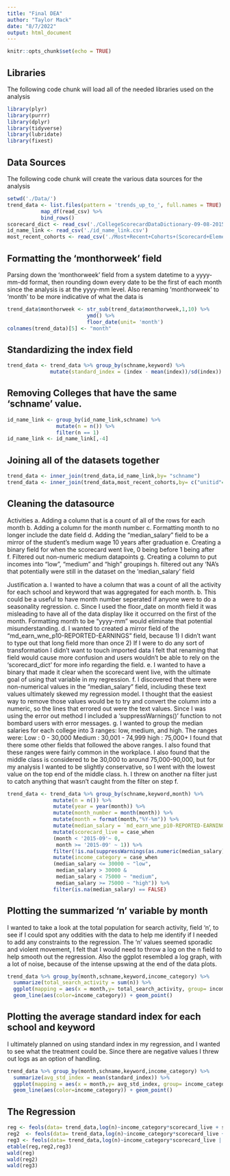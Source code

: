 ```yaml
---
title: "Final DEA"
author: "Taylor Mack"
date: "8/7/2022"
output: html_document
---
```


```r
knitr::opts_chunk$set(echo = TRUE)
```

## Libraries
The following code chunk will load all of the needed libraries used on the 
analysis

```r
library(plyr)
library(purrr)
library(dplyr)
library(tidyverse)
library(lubridate)
library(fixest)
```

## Data Sources

The following code chunk will create the various data sources for the analysis

```r
setwd('./Data/')
trend_data <- list.files(pattern = 'trends_up_to_', full.names = TRUE) %>%
           map_df(read_csv) %>%
           bind_rows()
scorecard_dict <- read_csv('./CollegeScorecardDataDictionary-09-08-2015.csv')
id_name_link <- read_csv('./id_name_link.csv')
most_recent_cohorts <- read_csv('./Most+Recent+Cohorts+(Scorecard+Elements).csv')
```
## Formatting the 'monthorweek' field

Parsing down the 'monthorweek' field from a system datetime to a yyyy-mm-dd format,
then rounding down every date to be the first of each month since the analysis is at the
yyyy-mm level. Also renaming 'monthorweek' to 'month' to be more indicative of what the data is

```r
trend_data$monthorweek <- str_sub(trend_data$monthorweek,1,10) %>%
                          ymd() %>%
                          floor_date(unit= 'month')
colnames(trend_data)[5] <- "month"
```

## Standardizing the index field

```r
trend_data <- trend_data %>% group_by(schname,keyword) %>%
              mutate(standard_index = (index - mean(index))/sd(index))
```

## Removing Colleges that have the same 'schname' value. 

```r
id_name_link <- group_by(id_name_link,schname) %>%
                mutate(n = n()) %>%
                filter(n == 1)
id_name_link <- id_name_link[,-4]
```

## Joining all of the datasets together

```r
trend_data <- inner_join(trend_data,id_name_link,by= "schname")
trend_data <- inner_join(trend_data,most_recent_cohorts,by= c("unitid"="UNITID","opeid"="OPEID"))
```

## Cleaning the datasource
  Activities
  a. Adding a column that is a count of all of the rows for each month
  b. Adding a column for the month number
  c. Formatting month to no longer include the date field
  d. Adding the "median_salary" field to be a mirror of the student's medium wage 10 years after        graduation
  e. Creating a binary field for when the scorecard went live, 0 being before 1 being after
  f. Filtered out non-numeric medium datapoints
  g. Creating a column to put incomes into "low", "medium" and "high" groupings
  h. filtered out any 'NA's that potentially were still in the dataset on the 'median_salary'
     field 
  
  Justification
  a. I wanted to have a column that was a count of all the activity for each school and keyword         that was aggregated for each month.
  b. This could be a useful to have month number seperated if anyone were to do a seasonality
     regression.
  c. Since I used the floor_date on month field it was misleading to have all of the data display       like it occurred on the first of the month. Formatting month to be "yyyy-mm" would eliminate
     that potential misunderstanding.
  d. I wanted to created a mirror field of the "md_earn_wne_p10-REPORTED-EARNINGS" field, because
     1) I didn't want to type out that long field more than once
     2) If I were to do any sort of transformation I didn't want to touch imported data
     I felt that renaming that field would cause more confusion and users wouldn't be able
     to rely on the 'scorecard_dict' for more info regarding the field.
  e. I wanted to have a binary that made it clear when the scorecard went live, with the ultimate
     goal of using that variable in my regression.
  f. I discovered that there were non-numerical values in the "median_salary" field, including 
     these text values ultimately skewed my regression model. I thought that the easiest way to 
     remove those values would be to try and convert the column into a numeric, so the lines that
     errored out were the text values. Since I was using the error out method I included a 
     'suppressWarnings()' function to not bombard users with error messages.
  g. I wanted to group the median salaries for each college into 3 ranges: low, medium, and high.
     The ranges were:
     Low : 0 - 30,000
     Medium : 30,001 - 74,999
     high : 75,000+
     I found that there some other fields that followed the above ranges. I also found that these       ranges were fairly common in the workplace. I also found that the middle class is considered
     to be 30,000 to around 75,000-90,000, but for my analysis I wanted to be slightly                  conservative, so I went with the lowest value on the top end of the middle class. 
  h. I threw on another na filter just to catch anything that wasn't caught from the filter on 
     step f.

```r
trend_data <- trend_data %>% group_by(schname,keyword,month) %>%
               mutate(n = n()) %>%
               mutate(year = year(month)) %>%
               mutate(month_number = month(month)) %>%
               mutate(month = format(month,"%Y-%m")) %>%
               mutate(median_salary = `md_earn_wne_p10-REPORTED-EARNINGS`) %>%
               mutate(scorecard_live = case_when
               (month < '2015-09'~ 0,
                month >= '2015-09' ~ 1)) %>%
               filter(!is.na(suppressWarnings(as.numeric(median_salary)))) %>%
               mutate(income_category = case_when
               (median_salary <= 30000 ~ "low",
                median_salary > 30000 &
                median_salary < 75000 ~ "medium",
                median_salary >= 75000 ~ "high")) %>%
               filter(is.na(median_salary) == FALSE)
```

## Plotting the summarized 'n' variable by month

I wanted to take a look at the total population for search activity, field 'n', to see if I could
spot any oddities with the data to help me identify if I needed to add any constraints to the 
regression. The 'n' values seemed sporadic and violent movement, I felt that I would need to throw a log on the n field to help smooth out the regression. Also the ggplot resembled a log graph, with a lot of noise, because of the intense upswing at the end of the data plots.

```r
trend_data %>% group_by(month,schname,keyword,income_category) %>%
  summarize(total_search_activity = sum(n)) %>%
  ggplot(mapping = aes(x = month,y= total_search_activity, group= income_category)) +
  geom_line(aes(color=income_category)) + geom_point() 
```

## Plotting the average standard index for each school and keyword

I ultimately planned on using standard index in my regression, and I wanted to see what the treatment could be. Since there are negative values I threw out logs as an option of handling. 

```r
trend_data %>% group_by(month,schname,keyword,income_category) %>%
  summarize(avg_std_index = mean(standard_index)) %>%  
  ggplot(mapping = aes(x = month,y= avg_std_index, group= income_category)) +
  geom_line(aes(color=income_category)) + geom_point() 
```

## The Regression

```r
reg <- feols(data= trend_data,log(n)~income_category*scorecard_live + standard_index,vcov = 'hetero')
reg2  <- feols(data= trend_data,log(n)~income_category*scorecard_live + I(standard_index^2),vcov = 'hetero')
reg3 <- feols(data= trend_data,log(n)~income_category*scorecard_live | standard_index,vcov = 'hetero')
etable(reg,reg2,reg3)
wald(reg)
wald(reg2)
wald(reg3)
```


